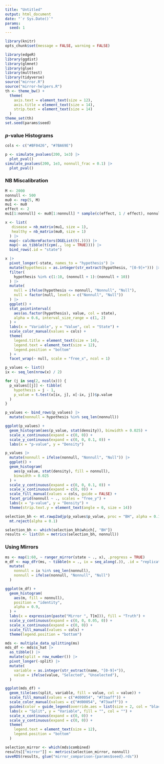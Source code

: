 ```yaml
---
title: "Untitled"
output: html_document
date: "`r Sys.Date()`"
params:
  seed: 1
---
```


```r
library(knitr)
opts_chunk$set(message = FALSE, warning = FALSE)
```

```r
library(edgeR)
library(ggdist)
library(glmnet)
library(glue)
library(multtest)
library(tidyverse)
source("mirror.R")
source("mirror-helpers.R")
th <- theme_bw() +
  theme(
    axis.text = element_text(size = 12),
    axis.title = element_text(size = 14),
    strip.text = element_text(size = 14)
  )
theme_set(th)
set.seed(params$seed)
```

### $p$-value Histograms

```r
cols <- c("#BF0426", "#7BA69E")

p <- simulate_pvalues(200, 1e3) |>
  plot_pval()
simulate_pvalues(200, 1e3, nonnull_frac = 0.1) |>
  plot_pval()
```

### NB Miscalibration

```r
M <- 2000
nonnull <- 500
mu0 <- rep(5, M)
mu1 <- mu0
effect <- 2
mu1[1:nonnull] <- mu0[1:nonnull] * sample(c(effect, 1 / effect), nonnull, replace = TRUE)

x <- list(
   disease = nb_matrix(mu1, size = 1),
   healthy = nb_matrix(mu0, size = 1) 
  ) |>
  map(~ calcNormFactors(DGEList(t(.)))) |>
  map(~ as_tibble(t(cpm(., log = TRUE)))) |>
  bind_rows(.id = "state")
```

```r
x |>
  pivot_longer(-state, names_to = "hypothesis") |>
  mutate(hypothesis = as.integer(str_extract(hypothesis, "[0-9]+"))) |>
  filter(
    hypothesis %in% c(1:10, (nonnull + 1):(nonnull + 10))
  ) |>
  mutate(
    null = ifelse(hypothesis <= nonnull, "Nonnull", "Null"),
    null = factor(null, levels = c("Nonnull", "Null"))
  ) |>
  ggplot() +
  stat_pointinterval(
    aes(as.factor(hypothesis), value, col = state),
    alpha = 0.6, interval_size_range = c(1, 2)
  ) +
  labs(x = "Variable", y = "Value", col = "State") +
  scale_color_manual(values = cols) +
  theme(
    legend.title = element_text(size = 14),
    legend.text = element_text(size = 12),
    legend.position = "bottom"
  ) +
  facet_wrap(~ null, scale = "free_x", ncol = 1)

```


```r
p_values <- list()
ix <- seq_len(nrow(x) / 2)

for (j in seq(2, ncol(x))) {
  p_values[[j]] <- tibble(
    hypothesis = j - 1,
    p_value = t.test(x[ix, j], x[-ix, j])$p.value
  )
}

p_values <- bind_rows(p_values) |>
  mutate(nonnull = hypothesis %in% seq_len(nonnull))

ggplot(p_values) +
  geom_histogram(aes(p_value, stat(density)), binwidth = 0.025) +
  scale_x_continuous(expand = c(0, 0)) +
  scale_y_continuous(expand = c(0, 0, 0.1, 0)) +
  labs(x = "p-value", y = "Density")

p_values |>
  mutate(nonnull = ifelse(nonnull, "Nonnull", "Null")) |>
  ggplot() +
  geom_histogram(
    aes(p_value, stat(density), fill = nonnull),
    binwidth = 0.025
  ) +
  scale_y_continuous(expand = c(0, 0, 0.1, 0)) +
  scale_x_continuous(expand = c(0, 0)) +
  scale_fill_manual(values = cols, guide = FALSE) +
  facet_grid(nonnull ~ ., scales = "free_y") +
  labs(x = "p-value", y = "Density") +
  theme(strip.text.y = element_text(angle = 0, size = 14))

```
```r
selection_bh <- mt.rawp2adjp(p_values$p_value, proc = "BH", alpha = 0.1)$adjp |>
  mt.reject(alpha = 0.1)

selection_bh <- which(selection_bh$which[, "BH"])
results <- list(bh = metrics(selection_bh, nonnull))
```

### Using Mirrors

```r
ms <- map(1:60, ~ ranger_mirror(state ~ ., x), .progress = TRUE)
m_df <- map_dfr(ms, ~ tibble(m = ., ix = seq_along(.)), .id = "replicate") |>
  mutate(
    nonnull = ix %in% seq_len(nonnull),
    nonnull = ifelse(nonnull, "Nonnull", "Null")
  )
```

```r
ggplot(m_df) +
  geom_histogram(
    aes(m, fill = nonnull),
    position = "identity",
    alpha = 0.9,
  ) +
  labs(x = expression(paste("Mirror ", T[m])), fill = "Truth") +
  scale_y_continuous(expand = c(0, 0, 0.05, 0)) +
  scale_x_continuous(expand = c(0, 0)) +
  scale_fill_manual(values = cols) +
  theme(legend.position = "bottom")
```

```r
mds <- multiple_data_splitting(ms)
mds_df <- mds$s_hat |>
  as_tibble() |>
  mutate(split = row_number()) |>
  pivot_longer(-split) |>
  mutate(
    variable = as.integer(str_extract(name, "[0-9]+")),
    value = ifelse(value, "Selected", "Unselected"),
  )

ggplot(mds_df) +
  geom_tile(aes(split, variable, fill = value, col = value)) +
  scale_fill_manual(values = c("#d00054", "#73aaff")) +
  scale_color_manual(values = c("#d00054", "#73aaff")) +
  guides(color = guide_legend(override.aes = list(size = 2, col = "black"))) +
  labs(x = "Split", y = "Variable", fill = "", col = "") +
  scale_x_continuous(expand = c(0, 0)) +
  scale_y_continuous(expand = c(0, 0)) +
  theme(
    legend.text = element_text(size = 12),
    legend.position = "bottom"
  )
```

```r
selection_mirror <- which(mds$combined)
results[["mirror"]] <- metrics(selection_mirror, nonnull)
saveRDS(results, glue("mirror_comparison-{params$seed}.rds"))
```
